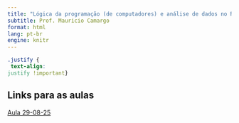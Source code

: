 ```yaml
---
title: "Lógica da programação (de computadores) e análise de dados no R"
subtitle: Prof. Mauricio Camargo
format: html
lang: pt-br
engine: knitr
---
```


```css
.justify {
 text-align:
justify !important}
```

<!--
gitcreds::gitcreds_set()
-->

## Links para as aulas

[Aula 29-08-25](Aula1.html)


